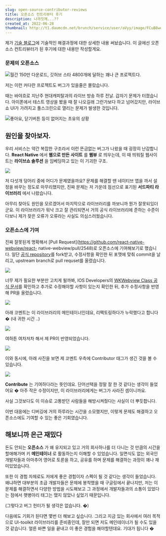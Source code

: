 ```yaml
---
slug: open-source-contributor-reviews
title: 오픈소스 컨트리뷰터 후기
description: 나까짓께...??
created_at: 2022-06-28
thumbnail: http://t1.daumcdn.net/brunch/service/user/aVyy/image/FCuB8weY2R5aGZQ6V2___2GunM0.png
---
```


제가 [기술 블로그](https://www.hojunin.com/library)에 기술적인 해결과정에 대한 상세한 내용 써놨습니다. 이
글에선 오픈소스 컨트리뷰터가 된 후기에 대한 내용만 작성할게요.

### 문제의 오픈소스

![](http://t1.daumcdn.net/brunch/service/user/aVyy/image/h68m4yc8rHwqF_AwpMLYhCPgIKY.png)월간
150만 다운로드, 깃허브 스타 4800개에 달하는 꽤나 큰 프로젝트다.

저는 이런 커다란 프로젝트도 버그가 있을줄은 몰랐습니다.

때는 바야흐로 지난주 현대캐피탈과의 라이브 방송 하루 전날. 갑자기 문제가 터졌습니다. 아이폰에서 테스트 영상을 봤을 때 잘 나오길래
그런가보다 하고 넘어갔지만, 라이브쇼 UI가 가려지고 풀스크린으로 열리는 문제가 발생한 것입니다.

![](http://t1.daumcdn.net/brunch/service/user/aVyy/image/F5oMF1UMCgxdX-3aKGf3qBmQJKo)좋아요,
닫기버튼 등이 없어지는 초유의 상황

## 원인을 찾아보자.

우리 서비스는 약간 복잡한 구조라서 이런 뜬금없는 버그가 나왔을 때 굉장히 난감합니다. **React Native** 에서 **웹으로 만든
사이트** 를 **웹뷰** 로 띄우는데, 이 때 띄워질 웹사이트는 **라이브쇼 솔루션** 을 임베딩하고 있는 이 기괴한 구조.

![](http://t1.daumcdn.net/brunch/service/user/aVyy/image/7Uq9WVjrhCQX8ozpRhOTHvM9CNE.png)

저 다섯개 덩어리 중에 어디가 문제였을까요? 문제를 해결할 땐 네이티브 앱을 까서 설정을 바꾸는 정도로 마무리했지만, 진짜 문제는 저 가운데
점선으로 표기된 **서드파티 라이브러리** 에서 나왔습니다.

아무리 찾아도 원인을 모르겠어서 마지막으로 라이브러리를 까보니까 뭔가 잘못되있더군요. 이 라이브러리가 워낙 크고 잘 관리되면서 거의 공식
라이브러리에 준하는 수준이다보니 제가 찾은 오류가 오류라는 사실도 의심스러웠습니다.

### 오픈소스에 기여

진짜 잘못된게 명확해서 [Pull Request](https://github.com/react-native-webview/react-
native-webview/pull/2548)로 오픈소스에 기여해보기로 했습니다. 일단 [공식
repository](https://github.com/react-native-webview/react-native-webview)를
fork받고, 수정사항을 확인한 뒤 포맷에 맞춰 commit을 날리고, upstream branch로 pull requset를 올렸습니다.

![](http://t1.daumcdn.net/brunch/service/user/aVyy/image/-pQ9KOYvIA2SSDsD48VKslAEBOk.png)

너무 제가 필요한 부분만 고치게 될까봐, IOS Developers의 [WKWebview Class 공식
문서](https://developer.apple.com/documentation/webkit/wkdownload/3727342-webview/)를
확인하고 추가로 수정해야할 사항이 있는지 확인한 뒤, 추가 수정사항을 반영해 PR을 올렸습니다.

![](http://t1.daumcdn.net/brunch/service/user/aVyy/image/zeWtqqvR26kjp5MkH8t6xNM4Zv4.png)

아래 코멘트는 이 라이브러리의 메인테이너인데요, 리팩토링하다가 누락했다고 합니다 � (내 귀한 시간 ..)

![](http://t1.daumcdn.net/brunch/service/user/aVyy/image/wEDC59g2KINX9mvUiz1pp5rewyM.png)

여하튼 여차저차 해서 제 PR이 반영되었습니다.

![](http://t1.daumcdn.net/brunch/service/user/aVyy/image/--M2RYNJQ_tS47FeP5wCjoqw748.png)

이와 동시에, 아래 사진을 보면 제 코멘트 우측에 Contributor 태그가 생긴 것을 볼 수 있습니다.

![](http://t1.daumcdn.net/brunch/service/user/aVyy/image/azBPJztUnt9SYFE6V4fKDH9ab04.png)

**Contribute** 는 기여하다라는 뜻인데요. 단어선택을 정말 잘 한 것 같다는 생각이 들었어요 � 아주 작은 수정이지만, 이
라이브러리에게는 버그가 사라진 셈이니까요.

사실 그것보다도 이 이슈로 고통받던 사람들을 해방시켜줬다는 사실이 더 뿌듯합니다.

이번 대응에는 디버깅에 거의 하루라는 시간을 소모했지만, 이렇게 문제도 해결하고 오픈소스에도 기여할 수 있는 좋은 기회였습니다.

## 해보니까 은근 재밌다

돈도 안되는 **오픈소스** 가 왜 유지되고 있고 거의 회사하나를 더 다니는 것 만큼의 시간을 할애해가며 키 **메인테이너** 로 활동하는지
이해할 수 있었습니다. 일면식도 없는 외국인 개발자들과 아마추어 영어로 토론을 하고, 공유를 하며 문제를 해결하는 과정이 꽤나
재미있었습니다.

또한 이 경험 자체로도 저에게 좋은 경험이자 스펙이 될 것 같다는 생각이 들었습니다. 왜냐하면 대부분의 초급 개발자들은 문제에 봉착했을 때
구글링에서 끝나지만, 저는 이 문제를 해결하면서 다양한 방법을 시도해보고 그 과정에서 개발자들과의 소통이 있었다는 점에서 햇병아리 태그는
땠지 않았나 싶었기 때문입니다.

(그렇다고 버그 헌터가 될 생각은 없습니다. �)

다음에도 기회가 된다면 몇번 더 해보고 싶습니다. 그리고 지금 있는 회사에서 여러 목적으로 UI-toolkit 라이브러리를 준비중인데, 잘만
되면 저도 메인테이너가 될 수도 있을 것 같습니다. 얼른 바쁜 일을 끝내고 이 좋은 경험을 해야할텐데요. 기대가 됩니다 �
